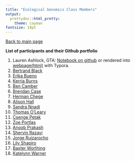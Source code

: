 ```yaml
---
title: "Ecological Genomics Class Members"
output:
  prettydoc::html_pretty:
    theme: cayman
fontsize: 18pt
---
```


[Back to main page](index.html)

**List of participants and their Github portfolio** 

1. Lauren Ashlock, GTA: [Notebook on github](https://github.com/PespeniLab/Ecological-Genomics/blob/master/AshlockRenderedNotebook.md) or rendered into [webpage(html)](AshlockRenderedNotebook.html) with Typora. 
2. [Bertrand Black]()   
3. [Erika Bueno](https://github.com/eribue/EcolGenomics/blob/master/EcolNotebook.Rmd)   
4. [Kerria Burns](https://github.com/kmb057/EcologicalGenomics/blob/master/Burns_LabNotebook.Rmd)    
5. [Ben Camber](https://github.com/bencamber/ecological-genomics/blob/master/notebook.Rmd)    
6. [Brendan Case]()
7. [Herman Chege](https://github.com/KenyanGeek/Genomics-Class/blob/master/genomic%20notebook.Rmd)    
8. [Alison Hall](https://github.com/aehall26/EcologicalGenomics/blob/master/EcologicalGenomicsNotebook)   
9. [Sandra Nnadi](https://github.com/Sandra-ctrl/Ecological-Genomics-2020/blob/master/SandraPBIO381Notebook.md)   
10. [Thomas O'Leary](https://tsoleary.github.io/eco_genomics/tso_eco_genomics.html)  
11. [Csenge Petak](https://github.com/Cpetak/Ecological_genomics/blob/master/lab_notebook.md)  
12. [Zoe Portlas]()    
13. [Anoob Prakash](https://github.com/anoobvinu07/EcologicalGenomics/blob/master/EcoGen_notes.Rmd)   
14. [Shervin Razavi](https://github.com/arazavi78/Ecological-Genomics/blob/master/Shervin's_Notebook.md)      
15. [Jorge Ruizarocho](https://github.com/JorgeRuizArocho/Ecological_Genomics_2020/blob/master/Ecological%20Genomics%20Notebook.Rmd)
16. [Lily Shapiro](https://github.com/lkshapir/Ecological-Genomics/blob/master/Notebook_EG_2020.md)
17. [Baxter Worthing]()
18. [Katelynn Warner](https://github.com/Katelynn62/Ecological_Genomics)